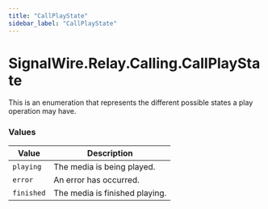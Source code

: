 ```yaml
---
title: "CallPlayState"
sidebar_label: "CallPlayState"
---
```


# SignalWire.Relay.Calling.CallPlayState

This is an enumeration that represents the different possible states a play operation may have.

### Values

| Value | Description |
| ----- | ----------- |
| `playing` | The media is being played. |
| `error` | An error has occurred. |
| `finished` | The media is finished playing. |